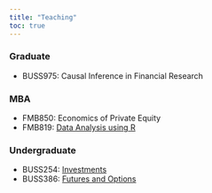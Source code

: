 ```yaml
---
title: "Teaching"
toc: true
---
```


### Graduate
- BUSS975: Causal Inference in Financial Research

### MBA
- FMB850: Economics of Private Equity
- FMB819: [Data Analysis using R](https://github.com/chung-jiwoong/FMB819-Slides)

### Undergraduate
- BUSS254: [Investments](https://github.com/chung-jiwoong/BUSS254-Slides)
- BUSS386: [Futures and Options](https://github.com/chung-jiwoong/BUSS386-Slides)
